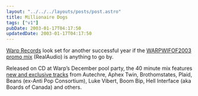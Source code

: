 ```yaml
---
layout: "../../../layouts/posts/post.astro"
title: Millionaire Dogs
tags: ["v1"]
pubDate: 2003-01-17T04:17:50
updatedDate: 2003-01-17T04:17:50
---
```


[Warp Records][1] look set for another successful year if the [WARPWIFOF2003 promo mix][2] (RealAudio) is anything to go by.

Released on CD at Warp&#8217;s December pool party, the 40 minute mix features [new and exclusive tracks][3] from Autechre, Aphex Twin, Brothomstates, Plaid, Beans (ex-Anti Pop Consortium), Luke Vibert, Boom Bip, Hell Interface (aka Boards of Canada) and others.

[1]: http://www.warprecords.com/
[2]: http://www.warprecords.com/audio.php?id=2315 "WARPWIFOF2003 MIX (RealAudio Stream: download Streambox!)"
[3]: http://www.warprecords.com/news/?offset=0&ti_id=514 "Warp Records: WARPWIFOF2003 Info (including tracklist)"
